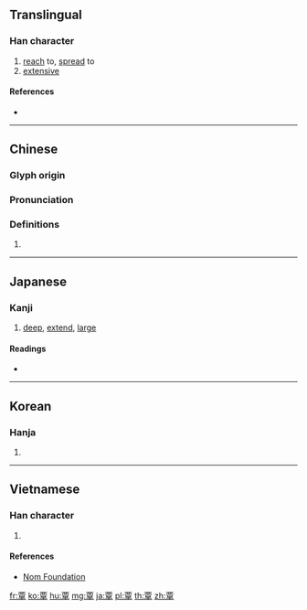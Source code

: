 {{character info/new}}
==Translingual==

===Han character===
{{Han char|rn=146|rad=西|as=06|sn=12|four=10406|canj=MWAJ|ids=⿱覀早}}

# [[reach]] to, [[spread]] to
# [[extensive]]

====References====
* {{Han ref|kx=1128.290|dkj=34778|dj=1598.090|hdz=42807.100|uh=8983|ud=35203|bh=B5F7|bd=46583}}

----

==Chinese==
{{zh-forms}}

===Glyph origin===
{{Han etym}}

===Pronunciation===
{{zh-pron
|m=tán,qín
|c=taam4,cam4
|h=pfs=
|md=
|mn=thâm
|w=
|mc=y
|oc=y
|cat=v,a
}}

===Definitions===
{{zh-hanzi}}

# {{rfdef|lang=zh}}

----

==Japanese==

===Kanji===
{{ja-kanji|grade=|rs=西06}}

# [[deep]], [[extend]], [[large]]

====Readings====
* {{ja-readings|on=[[たん]] (tan), [[えん]] (en)|kun=[[うまい]] (umai), [[のびる]] (nobiru), [[ながい]] (nagai)|nanori=}}

----

==Korean==

===Hanja===
{{ko-hanja|hangeul=담|eumhun=|rv=dam|mr=tam|y=tam}}

# {{defn|lang=ko|sort=西06}}

----

==Vietnamese==

===Han character===
{{vi-hantu|[[đàm]]|rs=西06}}

# {{defn|lang=vi|sort=西06}}

====References====
* [http://nomfoundation.org/common/nom_details.php?codepoint=8983 Nom Foundation]

[[fr:覃]]
[[ko:覃]]
[[hu:覃]]
[[mg:覃]]
[[ja:覃]]
[[pl:覃]]
[[th:覃]]
[[zh:覃]]